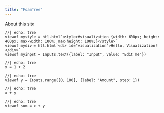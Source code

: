 ```yaml
---
title: "FoamTree"
---
```


About this site

```ojs
//| echo: true
viewof mystyle = htl.html`<style>#visualization {width: 600px; height: 400px; max-width: 100%; max-height: 100%;}</style>`
viewof mydiv = htl.html`<div id="visualization">Hello, Visualization!</div>`
viewof myinput = Inputs.text({label: "Input", value: "Edit me"})
```

```ojs
//| echo: true
x = 1 + 2
```

```ojs
//| echo: true
viewof y = Inputs.range([0, 100], {label: "Amount", step: 1})
```


```ojs
//| echo: true
x + y
```

```ojs
//| echo: true
viewof sum = x + y
```
